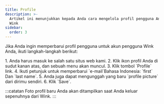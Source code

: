 ```yaml
---
title: Profile
description: >-
  Artikel ini menunjukkan kepada Anda cara mengelola profil pengguna Anda di
  Wink
sidebar:
  order: 3
---
```


Jika Anda ingin memperbarui profil pengguna untuk akun pengguna Wink Anda, ikuti langkah-langkah berikut:

<Steps>
  1. Anda harus masuk ke salah satu situs web kami.
  2. Klik ikon profil Anda di sudut kanan atas, dan sebuah menu akan muncul.
  3. Klik tombol `Profile` link.
  4. Ikuti petunjuk untuk memperbarui `e-mail`Bahasa Indonesia: `first` Dan `last name`.
  5. Anda juga dapat mengunggah yang baru `profile picture` dari dirimu sendiri.
  6. Klik `Save`.
</Steps>


:::catatan
Foto profil baru Anda akan ditampilkan saat Anda keluar sepenuhnya dari Wink.
:::


